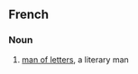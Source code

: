 ==French==

===Noun===
{{infl|fr|noun|head=[[homme]] de [[lettre]]s}}

# [[man of letters]], a literary man